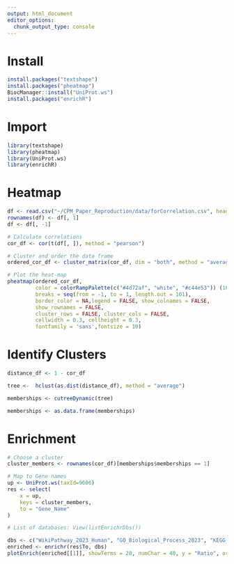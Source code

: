 ```yaml
---
output: html_document
editor_options: 
  chunk_output_type: console
---
```


# Install
```r
install.packages("textshape")
install.packages("pheatmap")
BiocManager::install("UniProt.ws")
install.packages("enrichR")
```

# Import

```r
library(textshape)
library(pheatmap)
library(UniProt.ws)
library(enrichR)
```

# Heatmap

```r
df <- read.csv("~/CPM_Paper_Reproduction/data/forCorrelation.csv", header = TRUE)
rownames(df) <- df[, 1]
df <- df[, -1]

# Calculate correlations
cor_df <- cor(t(df[, ]), method = "pearson")

# Cluster and order the data frame
ordered_cor_df <- cluster_matrix(cor_df, dim = "both", method = "average")

# Plot the heat-map
pheatmap(ordered_cor_df,
         color = colorRampPalette(c("#4d72af", "white", "#c44e53")) (101),
         breaks = seq(from = -1, to = 1, length.out = 101),
         border_color = NA,legend = FALSE, show_colnames = FALSE, 
         show_rownames = FALSE,
         cluster_rows = FALSE, cluster_cols = FALSE,
         cellwidth = 0.3, cellheight = 0.3,
         fontfamily = 'sans',fontsize = 10)
```

# Identify Clusters

```r
distance_df <- 1 - cor_df

tree <-  hclust(as.dist(distance_df), method = "average")

memberships <- cutreeDynamic(tree)

memberships <- as.data.frame(memberships)
```

# Enrichment

```r
# Choose a cluster
cluster_members <- rownames(cor_df)[memberships$memberships == 1]

# Map to Gene names
up <- UniProt.ws(taxId=9606)
res <- select(
    x = up,
    keys = cluster_members,
    to = "Gene_Name"
)

# List of databases: View(listEnrichrDbs())

dbs <- c("WikiPathway_2023_Human", "GO_Biological_Process_2023", "KEGG_2021_Human")
enriched <- enrichr(res$To, dbs)
plotEnrich(enriched[[1]], showTerms = 20, numChar = 40, y = "Ratio", orderBy = "P.value")
```
